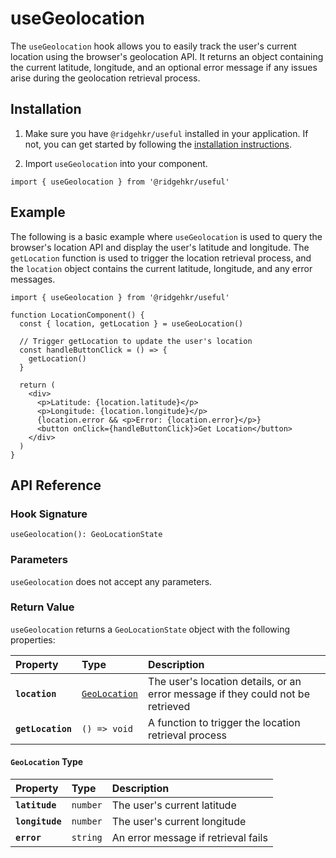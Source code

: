 # useGeolocation

The `useGeolocation` hook allows you to easily track the user's current location using the browser's geolocation API. It returns an object containing the current latitude, longitude, and an optional error message if any issues arise during the geolocation retrieval process.

## Installation

1. Make sure you have `@ridgehkr/useful` installed in your application. If not, you can get started by following the [installation instructions](/#getting-started).

2. Import `useGeolocation` into your component.

```tsx
import { useGeolocation } from '@ridgehkr/useful'
```

## Example

The following is a basic example where `useGeolocation` is used to query the browser's location API and display the user's latitude and longitude. The `getLocation` function is used to trigger the location retrieval process, and the `location` object contains the current latitude, longitude, and any error messages.

```tsx /useGeolocation/ filename="LocationComponent.tsx"
import { useGeolocation } from '@ridgehkr/useful'

function LocationComponent() {
  const { location, getLocation } = useGeoLocation()

  // Trigger getLocation to update the user's location
  const handleButtonClick = () => {
    getLocation()
  }

  return (
    <div>
      <p>Latitude: {location.latitude}</p>
      <p>Longitude: {location.longitude}</p>
      {location.error && <p>Error: {location.error}</p>}
      <button onClick={handleButtonClick}>Get Location</button>
    </div>
  )
}
```

## API Reference

### Hook Signature

```tsx
useGeolocation(): GeoLocationState
```

### Parameters

`useGeolocation` does not accept any parameters.

### Return Value

`useGeolocation` returns a `GeoLocationState` object with the following properties:

| Property          | Type                               | Description                                                                     |
| :---------------- | :--------------------------------- | :------------------------------------------------------------------------------ |
| **`location`**    | [`GeoLocation`](#geolocation-type) | The user's location details, or an error message if they could not be retrieved |
| **`getLocation`** | `() => void`                       | A function to trigger the location retrieval process                            |

#### `GeoLocation` Type

| Property        | Type     | Description                         |
| :-------------- | :------- | :---------------------------------- |
| **`latitude`**  | `number` | The user's current latitude         |
| **`longitude`** | `number` | The user's current longitude        |
| **`error`**     | `string` | An error message if retrieval fails |
